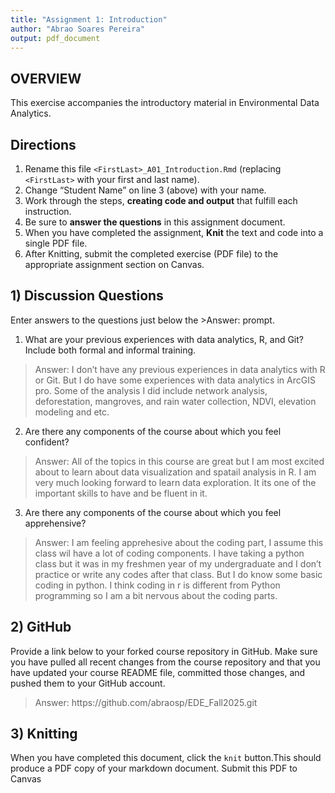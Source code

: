 ```yaml
---
title: "Assignment 1: Introduction"
author: "Abrao Soares Pereira"
output: pdf_document
---
```


## OVERVIEW

This exercise accompanies the introductory material in Environmental Data Analytics. 

## Directions
1.  Rename this file `<FirstLast>_A01_Introduction.Rmd` (replacing `<FirstLast>` with your first and last name).
2.  Change "Student Name" on line 3 (above) with your name.
3.  Work through the steps, **creating code and output** that fulfill each instruction.
4.  Be sure to **answer the questions** in this assignment document.
5.  When you have completed the assignment, **Knit** the text and code into a single PDF file.
6.  After Knitting, submit the completed exercise (PDF file) to the appropriate assignment section on Canvas.


## 1) Discussion Questions
Enter answers to the questions just below the >Answer: prompt.

1. What are your previous experiences with data analytics, R, and Git? Include both formal and informal training.

> Answer: I don't have any previous experiences in data analytics with R or Git. But I do have some experiences with data analytics in ArcGIS pro. Some of the analysis I did include network analysis, deforestation, mangroves, and rain water collection, NDVI, elevation modeling and etc. 

2. Are there any components of the course about which you feel confident?

> Answer: All of the topics in this course are great but I am most excited about to learn about data visualization and spatail analysis in R. I am very much looking forward to learn data exploration. It its one of the important skills to have and be fluent in it. 

3. Are there any components of the course about which you feel apprehensive?

> Answer: I am feeling apprehesive about the coding part, I assume this class wil have a lot of coding components. I have taking a python class but it was in my freshmen year of my undergraduate and I don't practice or write any codes after that class. But I do know some basic coding in python. I think coding in r is different from Python programming so I am a bit nervous about the coding parts.  


## 2) GitHub

Provide a link below to your forked course repository in GitHub. Make sure you have pulled all recent changes from the course repository and that you have updated your course README file, committed those changes, and pushed them to your GitHub account. 

> Answer: https://github.com/abraosp/EDE_Fall2025.git


## 3) Knitting
When you have completed this document, click the `knit` button.This should produce a PDF copy of your markdown document. Submit this PDF to Canvas 
